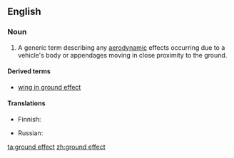 ==English==

===Noun===
{{en-noun|sg=[[ground]] [[effect]]}}

# {{aeronautics}} A generic term describing any [[aerodynamic]] effects occurring due to a vehicle's body or appendages moving in close proximity to the ground.

====Derived terms====
* [[wing in ground effect]]

====Translations====
{{trans-top|aerodynamic effect}}
* Finnish: {{t-|fi|maavaikutus}}
{{trans-mid}}
* Russian: {{t-|ru|экранный эффект|m|tr=ekrannyj effekt}}
{{trans-bottom}}

[[ta:ground effect]]
[[zh:ground effect]]